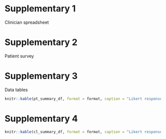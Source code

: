 # Supplementary 1

Clinician spreadsheet

# Supplementary 2

Patient survey

# Supplementary 3

Data tables

```r

knitr::kable(pt_summary_df, format = format, caption = "Likert responses from patient survey")

```

# Supplementary 4

```r

knitr::kable(cl_summary_df, format = format, caption = "Likert responses from clinicians")

```
